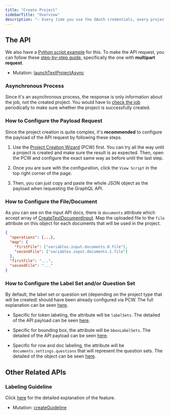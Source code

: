 ```yaml
---
title: "Create Project"
sidebarTitle: "Overview"
description: "💡 Every time you use the OAuth credentials, every project will be created on behalf of the registered user’s credentials. This will be beneficial if you want to create multiple projects, and the project owner will always be the same."
---
```


## The API

We also have a [Python script example](/api/create-new-project/python-script-example) for this. To make the API request, you can follow these [step-by-step guide](/datasaur/api/apis-docs#how-to-call-the-api-in-a-nutshell), specifically the one with **multipart request**.

* Mutation: [launchTextProjectAsync](https://api-docs.datasaur.ai/#mutation-launchTextProjectAsync)

### Asynchronous Process

Since it's an asynchronous process, the response is only information about the job, not the created project. You would have to [check the job](/datasaur/api/get-data/check-job) periodically to make sure whether the project is successfully created.

### How to Configure the Payload Request

Since the project creation is quite complex, it's **recommended** to configure the payload of the API request by following these steps.

1. Use the [Project Creation Wizard](/datasaur/getting-started/creating-a-project) (PCW) first. You can try all the way until a project is created and make sure the result is as expected. Then, open the PCW and configure the exact same way as before until the last step.

2. Once you are sure with the configuration, click the `View Script` in the top right corner of the page.

3. Then, you can just copy and paste the whole JSON object as the payload when requesting the GraphQL API.

### How to Configure the File/Document

As you can see on the input API docs, there is `documents` attribute which accept array of [CreateTextDocumentInput](https://api-docs.datasaur.ai/#definition-CreateTextDocumentInput). Map the uploaded file to the `file` attribute on this object for each documents that will be used in the project.

```json
{
  "operations": {...},
  "map": {
    "firstFile": ["variables.input.documents.0.file"],
    "secondFile": ["variables.input.documents.1.file"]
  },
  "firstFile": "...",
  "secondFile": "..."
}
```

### How to Configure the Label Set and/or Question Set

By default, the label set or question set (depending on the project type that will be created) should have been already configured via PCW. The full explanation can be seen [here](/datasaur/getting-started/lets-get-labeling/label-sets).

* Specific for token labeling, the attribute will be `labelSets`. The detailed of the API payload can be seen [here](https://api-docs.datasaur.ai/#definition-LabelSetTextProjectInput).

* Specific for bounding box, the attribute will be `bboxLabelSets`. The detailed of the API payload can be seen [here](https://api-docs.datasaur.ai/#definition-LabelSetTextProjectInput).

* Specific for row and doc labeling, the attribute will be `documents.settings.questions` that will represent the question sets. The detailed of the object can be seen [here](https://api-docs.datasaur.ai/#definition-QuestionInput).

## Other Related APIs

### Labeling Guideline

Click [here](/datasaur/advanced/shortcuts) for the detailed explanation of the feature.

* Mutation: [createGuideline](https://api-docs.datasaur.ai/#mutation-createGuideline)
